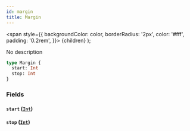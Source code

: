 ```yaml
---
id: margin
title: Margin
---
```


<span
style={{
      backgroundColor: color,
      borderRadius: '2px',
      color: '#fff',
      padding: '0.2rem',
    }}>
{children}
</span>
);

No description

```graphql
type Margin {
  start: Int
  stop: Int
}
```

### Fields

#### `start` ([`Int`](/api-reference/scalars/int.mdx))

#### `stop` ([`Int`](/api-reference/scalars/int.mdx))
